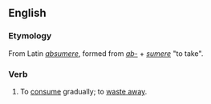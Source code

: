 ==English==

===Etymology===
From Latin ''[[absumere]]'',  formed from ''[[ab-]]'' + ''[[sumere]]'' "to take".

===Verb===
{{en-infl-reg-other-e|absum|e|}}

# {{transitive}} {{obsolete}} To [[consume]] gradually; to [[waste away]].